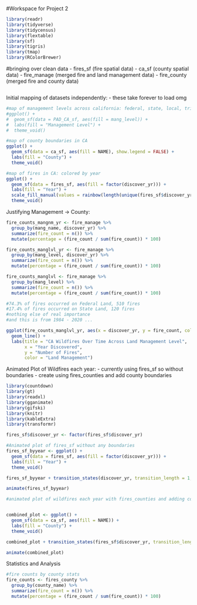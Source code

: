 

#Workspace for Project 2

```r
library(readr)
library(tidyverse)
library(tidycensus)
library(flextable)
library(sf)
library(tigris)
library(tmap)
library(RColorBrewer)
```

#bringing over clean data 
- fires_sf (fire spatial data)
- ca_sf (county spatial data)
- fire_manage (merged fire and land management data)
- fire_county (merged fire and county data)
```r

```


Initial mapping of datasets independently:
- these take forever to load omg
```r
#map of management levels across california: federal, state, local, tribal etc
#ggplot() +
#  geom_sf(data = PAD_CA_sf, aes(fill = mang_level)) +
#  labs(fill = "Management Level") +
#  theme_void()

#map of county boundaries in CA
ggplot() +
  geom_sf(data = ca_sf, aes(fill = NAME), show.legend = FALSE) +
  labs(fill = "County") +
  theme_void() 

#map of fires in CA: colored by year
ggplot() +
  geom_sf(data = fires_sf, aes(fill = factor(discover_yr))) +
  labs(fill = "Year") +
  scale_fill_manual(values = rainbow(length(unique(fires_sf$discover_yr)))) +
  theme_void()
```

Justifying Management -> County:
<!--
Considering percentage of total acres managed by each level
```r
total_acres <- sum(PAD_CA$GIS_Acres, na.rm = TRUE)

area_summary <- PAD_CA %>%
  group_by(mang_level) %>%
  summarise(total_area = sum(GIS_Acres),
            percentage = (sum(GIS_Acres) / total_acres) * 100) %>%
  arrange(desc(total_area))  # Optional: Arrange by total_area in descending order

print(area_summary)

#piechart visualization  
ggplot(area_summary, aes(x = "", y = percentage, fill = mang_level, label = paste0(round(percentage), "%"))) +
  geom_bar(stat = "identity", width = 1) +
  geom_text(position = position_stack(vjust = 0.5), aes(x = 1.55), color = "black", size = 3) +
  coord_polar("y", start = 0) +
  labs(title = "Percentage of Total Acres by Management Level",
       fill = "") +
  theme_void() +
  theme(legend.position = "bottom") +
  scale_fill_brewer(palette = "Set2")
```
Results:
mang_level                    total_area percentage
  <chr>                              <dbl>      <dbl>
1 Federal                         84464295     91.4  
2 State                            3304552      3.58 
3 Local Government                 2128048      2.30 
4 Non-Governmental Organization    1816762      1.97 
5 American Indian Lands             673302      0.729
-->

```r
fire_counts_mangnm_yr <- fire_manage %>%
  group_by(mang_name, discover_yr) %>%
  summarize(fire_count = n()) %>%
  mutate(percentage = (fire_count / sum(fire_count)) * 100)

fire_counts_manglvl_yr <- fire_manage %>%
  group_by(mang_level, discover_yr) %>%
  summarize(fire_count = n()) %>%
  mutate(percentage = (fire_count / sum(fire_count)) * 100)

fire_counts_manglvl <- fire_manage %>%
  group_by(mang_level) %>%
  summarize(fire_count = n()) %>%
  mutate(percentage = (fire_count / sum(fire_count)) * 100)

#74.3% of fires occurred on Federal Land, 510 fires
#17.4% of fires occurred on State Land, 120 fires
#nothing else of real importance
#and this is from 1984 - 2020 ... 

ggplot(fire_counts_manglvl_yr, aes(x = discover_yr, y = fire_count, color = mang_level)) +
  geom_line() +
  labs(title = "CA Wildfires Over Time Across Land Management Level",
       x = "Year Discovered",
       y = "Number of Fires",
       color = "Land Management")
```

Animated Plot of Wildfires each year:
- currently using fires_sf so without boundaries
- create using fires_counties and add county boundaries
```r
library(countdown)
library(gt)
library(readxl)
library(gganimate)
library(gifski)
library(knitr)
library(kableExtra)
library(transformr)

fires_sf$discover_yr <- factor(fires_sf$discover_yr)

#Animated plot of fires_sf without any boundaries
fires_sf_byyear <- ggplot() +
  geom_sf(data = fires_sf, aes(fill = factor(discover_yr))) +
  labs(fill = "Year") +
  theme_void() 

fires_sf_byyear + transition_states(discover_yr, transition_length = 1, state_length = 1)

animate(fires_sf_byyear)

```

```r
#animated plot of wildfires each year with fires_counties and adding county boundaries


combined_plot <- ggplot() +
  geom_sf(data = ca_sf, aes(fill = NAME)) +
  labs(fill = "County") +
  theme_void() 

combined_plot + transition_states(fires_sf$discover_yr, transition_length = 1, state_length = 1)

animate(combined_plot)

```

Statistics and Analysis
```r
#fire counts by county stats
fire_counts <- fires_county %>%
  group_by(county_name) %>%
  summarize(fire_count = n()) %>%
  mutate(percentage = (fire_count / sum(fire_count)) * 100)
```


